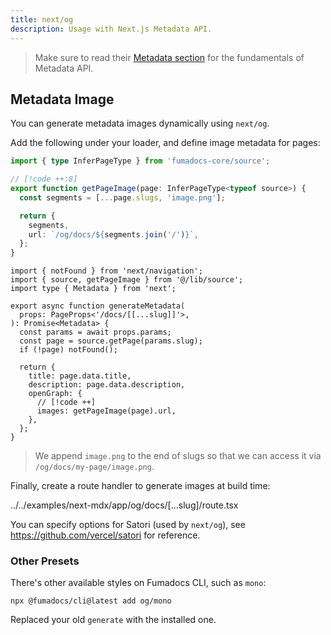 ```yaml
---
title: next/og
description: Usage with Next.js Metadata API.
---
```


> Make sure to read their [Metadata section](https://nextjs.org/docs/app/building-your-application/optimizing/metadata) for the fundamentals of Metadata API.

## Metadata Image

You can generate metadata images dynamically using `next/og`.

Add the following under your loader, and define image metadata for pages:

```ts tab="lib/source.ts"
import { type InferPageType } from 'fumadocs-core/source';

// [!code ++:8]
export function getPageImage(page: InferPageType<typeof source>) {
  const segments = [...page.slugs, 'image.png'];

  return {
    segments,
    url: `/og/docs/${segments.join('/')}`,
  };
}
```

```tsx tab="app/docs/[[...slug]]/page.tsx"
import { notFound } from 'next/navigation';
import { source, getPageImage } from '@/lib/source';
import type { Metadata } from 'next';

export async function generateMetadata(
  props: PageProps<'/docs/[[...slug]]'>,
): Promise<Metadata> {
  const params = await props.params;
  const page = source.getPage(params.slug);
  if (!page) notFound();

  return {
    title: page.data.title,
    description: page.data.description,
    openGraph: {
      // [!code ++]
      images: getPageImage(page).url,
    },
  };
}
```

> We append `image.png` to the end of slugs so that we can access it via `/og/docs/my-page/image.png`.

Finally, create a route handler to generate images at build time:

<include cwd meta='title="app/og/docs/[...slug]/route.tsx"'>
  ../../examples/next-mdx/app/og/docs/[...slug]/route.tsx
</include>

You can specify options for Satori (used by `next/og`), see https://github.com/vercel/satori for reference.

### Other Presets

There's other available styles on Fumadocs CLI, such as `mono`:

```npm
npx @fumadocs/cli@latest add og/mono
```

Replaced your old `generate` with the installed one.
